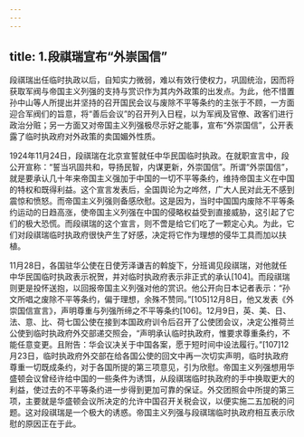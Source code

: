 ```yaml
---
---
---
```

title: 1.段祺瑞宣布“外崇国信”
---




段祺瑞出任临时执政以后，自知实力微弱，难以有效行使权力，巩固统治，因而将获取军阀与帝国主义列强的支持与赏识作为其内外政策的出发点。为此，他不惜置孙中山等人所提出并坚持的召开国民会议与废除不平等条约的主张于不顾，一方面迎合军阀们的旨意，将“善后会议”的召开列入日程，以为军阀及官僚、政客们进行政治分赃；另一方面又对帝国主义列强极尽示好之能事，宣布“外崇国信”，公开表露了临时执政府对外政策的卖国媚外性质。

1924年11月24日，段祺瑞在北京宣誓就任中华民国临时执政。在就职宣言中，段公开宣称：“誓当巩固共和，导扬民智，内谋更新，外崇国信”。所谓“外崇国信”，就是要承认几十年来帝国主义强加于中国的一切不平等条约，维持帝国主义在中国的特权和既得利益。这个宣言发表后，全国舆论为之哗然，广大人民对此无不感到震惊和愤怒。而帝国主义列强则备感欣慰。这是因为，当时中国国内废除不平等条约运动的日趋高涨，使帝国主义列强在中国的侵略权益受到直接威胁，这引起了它们的极大恐慌。而段祺瑞的这个宣言，则不啻是给它们吃了一颗定心丸。为此，它们对段祺瑞临时执政府很快产生了好感，决定将它作为理想的侵华工具而加以扶植。

11月28日，各国驻华公使在日使芳泽谦吉的斡旋下，分班谒见段祺瑞，对他就任中华民国临时执政表示祝贺，并对临时执政府表示非正式的承认[104]。而段祺瑞则更是投怀送抱，以回报帝国主义列强对他的赏识。他公开向日本记者表示：“孙文所唱之废除不平等条约，偏于理想，余殊不赞同。”[105]12月8日，他又发表《外崇国信宣言》，声明尊重与列强所缔之不平等条约[106]。12月9日，英、美、日、法、意、比、荷七国公使在接到本国政府训令后召开了公使团会议，决定公推荷兰公使到临时执政府外交部递交照会，“声明承认临时执政府，惟要求尊重条约，不能任意变更。且附告：华会议决关于中国各案，愿于短时间中设法履行。”[107]12月23日，临时执政府外交部在给各国公使的回文中再一次切实声明，临时执政府尊重一切既成条约，对于各国所提的第三项意见，引为欣慰。帝国主义列强想用华盛顿会议曾经许给中国的一些条件为诱饵，从段祺瑞临时执政府的手中换取更大的利益，使过去的不平等条约进一步得到更加可靠的保证。外交团照会中所提的第三项，主要就是华盛顿会议所决定的允许中国召开关税会议，以便实施二五加税的问题。这对段祺瑞是一个极大的诱惑。帝国主义列强与段祺瑞临时执政府相互表示欣慰的原因正在于此。